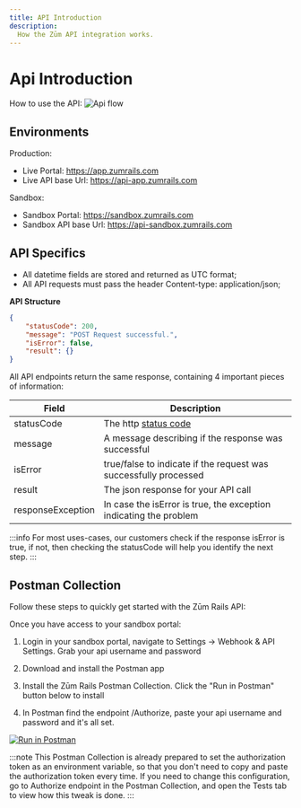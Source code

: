 ```yaml
---
title: API Introduction
description:
  How the Zūm API integration works.
---
```


# Api Introduction
How to use the API:
![Api flow](/img/docs/diagrams/flows/flow4.png)

## Environments

Production:

- Live Portal: <https://app.zumrails.com>
- Live API base Url: <https://api-app.zumrails.com>

Sandbox:

- Sandbox Portal: <https://sandbox.zumrails.com>
- Sandbox API base Url: <https://api-sandbox.zumrails.com>

## API Specifics

- All datetime fields are stored and returned as UTC format;
- All API requests must pass the header Content-type: application/json;

**API Structure**

```json
{
    "statusCode": 200,
    "message": "POST Request successful.",
    "isError": false,
    "result": {}
}
```

All API endpoints return the same response, containing 4 important pieces of information:

Field | Description
-------------- | --------------
statusCode | The http [status code](./errors)
message | A message describing if the response was successful
isError | true/false to indicate if the request was successfully processed
result | The json response for your API call
responseException | In case the isError is true, the exception indicating the problem

:::info
For most uses-cases, our customers check if the response isError is true, if not, then checking the statusCode will help you identify the next step.
:::

## Postman Collection

Follow these steps to quickly get started with the Zūm Rails API:

Once you have access to your sandbox portal:

1) Login in your sandbox portal, navigate to Settings -> Webhook & API Settings. Grab your api username and password

2) Download and install the Postman app

3) Install the Zūm Rails Postman Collection. Click the "Run in Postman" button below to install

4) In Postman find the endpoint /Authorize, paste your api username and password and it's all set.

[![Run in Postman](https://run.pstmn.io/button.svg)](https://god.postman.co/run-collection/10947695989d0c951b02?action=collection%2Fimport)

:::note
This Postman Collection is already prepared to set the authorization token as an environment variable, so that you don't need to copy and paste the authorization token every time. If you need to change this configuration, go to Authorize endpoint in the Postman Collection, and open the Tests tab to view how this tweak is done.
:::